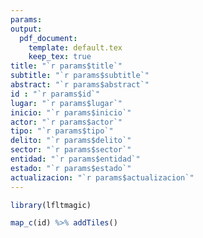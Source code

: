 ```yaml
---
params:
output:
  pdf_document:
    template: default.tex
    keep_tex: true
title: "`r params$title`"
subtitle: "`r params$subtitle`"
abstract: "`r params$abstract`"
id : "`r params$id`"
lugar: "`r params$lugar`"
inicio: "`r params$inicio`"
actor: "`r params$actor`"
tipo: "`r params$tipo`"
delito: "`r params$delito`"
sector: "`r params$sector`"
entidad: "`r params$entidad`"
estado: "`r params$estado`"
actualizacion: "`r params$actualizacion`"
---
```


\vspace{0.5cm}

```r
library(lfltmagic)
```


```r
map_c(id) %>% addTiles()
```
